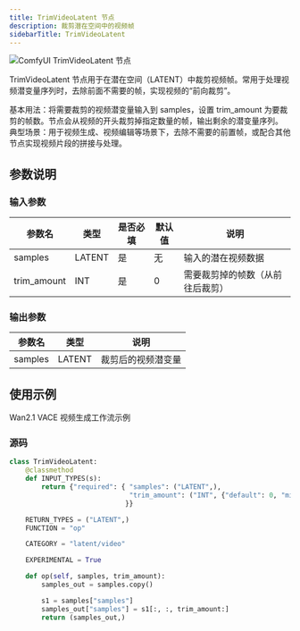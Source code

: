 ```yaml
---
title: TrimVideoLatent 节点
description: 裁剪潜在空间中的视频帧
sidebarTitle: TrimVideoLatent
---
```


![ComfyUI TrimVideoLatent 节点](/images/built-in-nodes/lantent/video/trim-video-latent.jpg)

TrimVideoLatent 节点用于在潜在空间（LATENT）中裁剪视频帧。常用于处理视频潜变量序列时，去除前面不需要的帧，实现视频的“前向裁剪”。

基本用法：将需要裁剪的视频潜变量输入到 samples，设置 trim_amount 为要裁剪的帧数。节点会从视频的开头裁剪掉指定数量的帧，输出剩余的潜变量序列。
典型场景：用于视频生成、视频编辑等场景下，去除不需要的前置帧，或配合其他节点实现视频片段的拼接与处理。

## 参数说明

### 输入参数 
| 参数名      | 类型   | 是否必填 | 默认值 | 说明                             |
| ----------- | ------ | -------- | ------ | -------------------------------- |
| samples     | LATENT | 是       | 无     | 输入的潜在视频数据               |
| trim_amount | INT    | 是       | 0      | 需要裁剪掉的帧数（从前往后裁剪） |

### 输出参数
| 参数名 | 类型 | 说明 |
| ------ | ---- | ---- |
| samples | LATENT | 裁剪后的视频潜变量 |


## 使用示例 

<Card title="Wan2.1 VACE 视频生成工作流示例" icon="book" href="/tutorials/video/wan/vace">
Wan2.1 VACE 视频生成工作流示例
</Card>

### 源码

```python
class TrimVideoLatent:
    @classmethod
    def INPUT_TYPES(s):
        return {"required": { "samples": ("LATENT",),
                              "trim_amount": ("INT", {"default": 0, "min": 0, "max": 99999}),
                             }}

    RETURN_TYPES = ("LATENT",)
    FUNCTION = "op"

    CATEGORY = "latent/video"

    EXPERIMENTAL = True

    def op(self, samples, trim_amount):
        samples_out = samples.copy()

        s1 = samples["samples"]
        samples_out["samples"] = s1[:, :, trim_amount:]
        return (samples_out,)

```